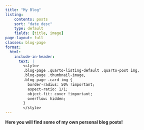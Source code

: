 ```yaml
---
title: "My Blog"
listing: 
    contents: posts
    sort: "date desc"
    type: default
    fields: [title, image]
page-layout: full
classes: blog-page
format:
  html:
    include-in-header:
      text: |
        <style>
        .blog-page .quarto-listing-default .quarto-post img,
        .blog-page .thumbnail-image,
        .blog-page .card-img {
          border-radius: 50% !important;
          aspect-ratio: 1/1;
          object-fit: cover !important;
          overflow: hidden;
        }
        </style>
---
```

**Here you will find some of my own personal blog posts!**